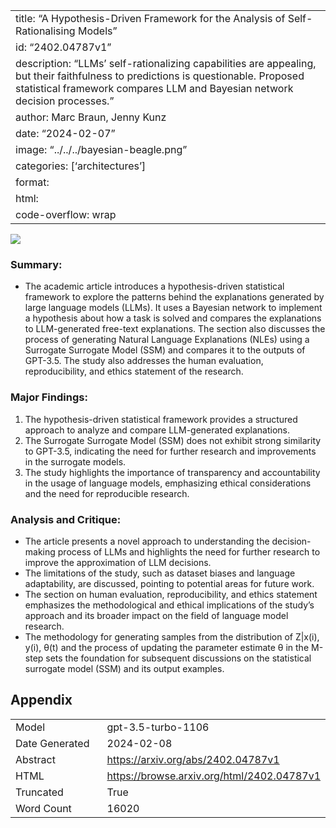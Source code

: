 
---
title: "A Hypothesis-Driven Framework for the Analysis of Self-Rationalising Models"
id: "2402.04787v1"
description: "LLMs' self-rationalizing capabilities are appealing, but their faithfulness to predictions is questionable. Proposed statistical framework compares LLM and Bayesian network decision processes."
author: Marc Braun, Jenny Kunz
date: "2024-02-07"
image: "../../../bayesian-beagle.png"
categories: ['architectures']
format:
  html:
    code-overflow: wrap
---

![](../../../bayesian-beagle.png)

### Summary:
- The academic article introduces a hypothesis-driven statistical framework to explore the patterns behind the explanations generated by large language models (LLMs). It uses a Bayesian network to implement a hypothesis about how a task is solved and compares the explanations to LLM-generated free-text explanations. The section also discusses the process of generating Natural Language Explanations (NLEs) using a Surrogate Surrogate Model (SSM) and compares it to the outputs of GPT-3.5. The study also addresses the human evaluation, reproducibility, and ethics statement of the research.

### Major Findings:
1. The hypothesis-driven statistical framework provides a structured approach to analyze and compare LLM-generated explanations.
2. The Surrogate Surrogate Model (SSM) does not exhibit strong similarity to GPT-3.5, indicating the need for further research and improvements in the surrogate models.
3. The study highlights the importance of transparency and accountability in the usage of language models, emphasizing ethical considerations and the need for reproducible research.

### Analysis and Critique:
- The article presents a novel approach to understanding the decision-making process of LLMs and highlights the need for further research to improve the approximation of LLM decisions.
- The limitations of the study, such as dataset biases and language adaptability, are discussed, pointing to potential areas for future work.
- The section on human evaluation, reproducibility, and ethics statement emphasizes the methodological and ethical implications of the study's approach and its broader impact on the field of language model research.
- The methodology for generating samples from the distribution of Z|x(i), y(i), θ(t) and the process of updating the parameter estimate θ in the M-step sets the foundation for subsequent discussions on the statistical surrogate model (SSM) and its output examples.

## Appendix

|          |          |
|----------|----------|
| Model     | gpt-3.5-turbo-1106       |
| Date Generated     | 2024-02-08       |
| Abstract | [https://arxiv.org/abs/2402.04787v1](https://arxiv.org/abs/2402.04787v1)        |
| HTML     | [https://browse.arxiv.org/html/2402.04787v1](https://browse.arxiv.org/html/2402.04787v1)       |
| Truncated       | True       |
| Word Count       | 16020       |